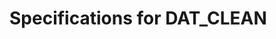 # Specifications for DAT_CLEAN


\begin{itemize}

  \item Rename the first column to Ptid
  
  \item Define EarlyendpointD57 (and similarly EarlyendpointD29, always included whether or not has29 is T or F) as: EarlyinfectionD57==1 | (EventIndPrimaryD1==1 & EventTimePrimaryD1 < NumberdaysD1toD57 + 7),1,0))

  \item Define age.geq.65, a binary variable indicating Age >= 65

  \item Define ethnicity, a factor variable that has three levels:   "Hispanic or Latino", "Not Hispanic or Latino", "Not reported and unknown"

  \item Define race, a factor variable that has the following levels:   "White", "Black or African American",
  "Asian", "American Indian or Alaska Native",
  "Native Hawaiian or Other Pacific Islander", "Multiracial",
  "Other", "Not reported and unknown"

  \item Define WhiteNonHispanic, a binary variable that takes value 1 if race is White and ethnicity is not Hispanic, 0 if race is not "white or unknown" OR ethnicity is Hispanic, and NA otherwise
  
  \item Define MinorityInd, a binary variable that takes value 1 if WhiteNonHispanic is 0, and 0 otherwise including when WhiteNonHispanic is NA
  
  \item Define Bstratum, an integer variable to index randomization strata. For Moderna, there are three strata: age >= 65, age < 65 and HighRiskInd==1, age < 65 and HighRiskInd==0
  
  \item Define demo.stratum, an integer variable to index the demographics strata. For Moderna, there are six strata: MinorityInd [1, 0] x Bstratum
  
  \item Define tps.stratum, an integer variable to index correlates sampling strata. For Moderna, there are 24 strata: [placebo/baseline negative, placebo/baseline positive, vaccine/baseline negative, vaccine/baseline positive] x demo.stratum

  \item Define Wstratum, an integer variable to index strata for computing weights. For Moderna, there are 28 strata: if not case (EventIndPrimaryD29==1): tps.stratum, else: [25 - placebo/baseline negative, 26 - placebo/baseline positive, 27 - vaccine/baseline negative, 28 - vaccine/baseline positive] 
  
  \item Define TwophasesampInd, a 0/1 variable. It is defined as as the intersection of
  \begin{itemize}
    \item either in the subchort or EventIndPrimaryD29 == 1
    \item no missing values in baseline, Day 29, or Day 57 binding to Spike or RBD
  \end{itemize}  

  \item Define TwophasesampInd.2, a 0/1 variable. It is defined as as the intersection of
  \begin{itemize}
    \item either in the subchort or EventIndPrimaryD29 == 1
    \item no missing values in baseline or Day 29 binding to Spike or RBD
  \end{itemize}  

  \item Define wt (and similarly wt.2), a double variable. The weights equal the sampling probabilities of TwophasesampInd==1 within each Wstratum. This variable is only defined for subjects satisfying EarlyendpointD57==0 & Perprotocol == 1 & EventTimePrimaryD57>=7 and set to NA otherwise. 
  
  \item Define wt.subcohort, a double variable. The weights equal the sampling probabilities of TwophasesampInd==1 & SubcohortInd within each tps.stratum. This variable is only defined for subjects satisfying EarlyendpointD57==0 & Perprotocol == 1 and set to NA otherwise
  
  \item Define ph1.D57 as having non-NA wt. Define ph1.D29 as having non-NA wt.2. Define ph1.immuno as having non-NA wt.subcohort.
  
  \item Update TwophasesampInd to 0 for subjects outside ph1.57. Update TwophasesampInd.2 to 0 for subjects outside ph1.29. 
  
  \item Carry out single imputation using the R package mice for the subjects satisfying TwophasesampInd==1. Imputation is done separately for vaccine arm baseline seronegative, vaccine arm baseline seropositive, placebo arm baseline seronegative, and placebo arm baseline seropositive. Since baseline, D29 and D57 binding to Spike and RBD are required in this subset of people, the imputation is intended to fill in missing marker values for neutralization assays at these three time points. The imputation is done with the package mice with default parameters and seed 1. Notes: 1. The order of variables matters in imputation: c(outer(c("B", "Day29", "Day57"), c("bindSpike", "bindRBD", "pseudoneutid50", "pseudoneutid80"), "%.%")). 2. If there is no missing data in the dataset, this piece cannot be verified. 3. Be careful not to change subjects outside TwophasesampInd==1. 4.   diagnostics = FALSE and remove_collinear=F are needed in call to mice to avoid errors due to collinearity. 5. Before imputation, check to see if any columns are constant columns with missing values. If yes, set the whole column to the constant, including the missing values, otherwise mice will throw an error.

  \item Repeat single imputation for the subjects satisfying TwophasesampInd.2==1 and only impute these variables: c(outer(c("B", "Day29"), c("bindSpike", "bindRBD", "pseudoneutid50", "pseudoneutid80"), "%.%")).  


  \item Apply conversion factors (defined in _common.R) to all the binding variables at baseline, Day29 and Day57. No need to apply conversion factors to deltas because they are fold changes and the conversion factors cancel out. Note that conversion factor is on antilog scale.
  
  \item Censor each of the markers in all markers (including bindN but not liveneutmn50 yet) measured by baseline, Day29 and Day57. Censoring means setting values < lower limits of detection (llods, defined in _common.R) to half of the llods. (Note that llods are on the antilog scale and need to be transformed.) However, we will not set values > uloqs to uloqs for either binding variables or nAb markers. ULOQ censoring may happen in sub-analyses.
  
  \item Define Delta57overBxxx, Delta29overBxxx, and Delta57over29xxx for each xxx in the variable assays+bindN. This step needs to happen after censoring. Deltas are computed by taking the difference between two markers. Since the markers are on the log scale, the deltas represent the log10 fold rise. No transformation is needed. Negative values are left as they are. One complication here is that we want to censor by lloqs (set values less than lloqs to half of lloqs) before computing the delta, but we want the individual time points markers to remain censored by lloq.
  
  \item Finally, if a dataset does not have the Day29 markers, the previous steps are adjusted accordingly. For example, TwophasesampInd.2 and wt.2 will not be defined. 
  

\end{itemize}



